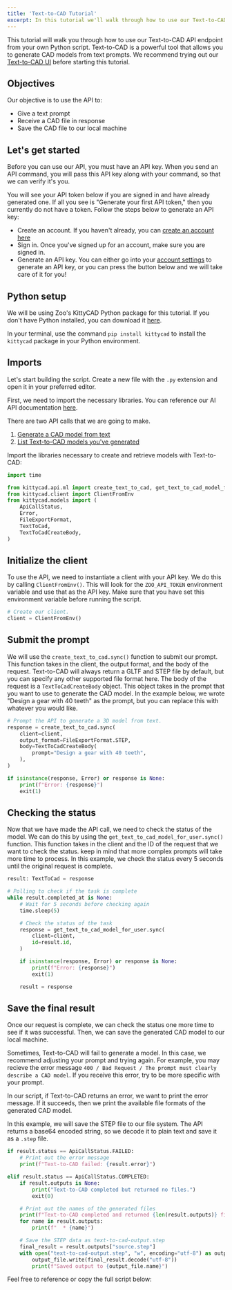```yaml
---
title: 'Text-to-CAD Tutorial'
excerpt: In this tutorial we'll walk through how to use our Text-to-CAD API endpoint in a Python script.
---
```


This tutorial will walk you through how to use our Text-to-CAD API endpoint from your own Python script. Text-to-CAD is a powerful tool that allows you to generate CAD models from text prompts. We recommend trying out our [Text-to-CAD UI](https://text-to-cad.zoo.dev/dashboard) before starting this tutorial.

## Objectives

Our objective is to use the API to:

* Give a text prompt
* Receive a CAD file in response
* Save the CAD file to our local machine

## Let's get started

Before you can use our API, you must have an API key. When you send an API command, you will pass this API key along with your command, so that we can verify it's you.

You will see your API token below if you are signed in and have already generated one. If all you see is "Generate your first API token," then you currently do not have a token. Follow the steps below to generate an API key:

* Create an account. If you haven't already, you can [create an account here](/account)
* Sign in. Once you've signed up for an account, make sure you are signed in.
* Generate an API key. You can either go into your [account settings](/account?tab=api_tokens) to generate an API key, or you can press the button below and we will take care of it for you!

<MarkDownAPITokens />

## Python setup

We will be using Zoo's KittyCAD Python package for this tutorial. If you don't have Python installed, you can download it [here](https://www.python.org/downloads/).

In your terminal, use the command `pip install kittycad` to install the `kittycad` package in your Python environment.

## Imports

Let's start building the script. Create a new file with the `.py` extension and open it in your preferred editor.

First, we need to import the necessary libraries. You can reference our AI API documentation [here](https://zoo.dev/docs/developer-tools/api/ai?lang=python).

There are two API calls that we are going to make.

1. [Generate a CAD model from text](https://zoo.dev/docs/developer-tools/api/ai/generate-a-cad-model-from-text?lang=python)
2. [List Text-to-CAD models you've generated](https://zoo.dev/docs/developer-tools/api/ai/list-text-to-cad-models-you've-generated?lang=python)

Import the libraries necessary to create and retrieve models with Text-to-CAD:

```py
import time

from kittycad.api.ml import create_text_to_cad, get_text_to_cad_model_for_user
from kittycad.client import ClientFromEnv
from kittycad.models import (
    ApiCallStatus,
    Error,
    FileExportFormat,
    TextToCad,
    TextToCadCreateBody,
)
```

## Initialize the client

To use the API, we need to instantiate a client with your API key. We do this by calling `ClientFromEnv()`. This will look for the `ZOO_API_TOKEN` environment variable and use that as the API key. Make sure that you have set this environment variable before running the script.

```py
# Create our client.
client = ClientFromEnv()
```

## Submit the prompt

We will use the `create_text_to_cad.sync()` function to submit our prompt. This function takes in the client, the output format, and the body of the request. Text-to-CAD will always return a GLTF and STEP file by default, but you can specify any other supported file format here. The body of the request is a `TextToCadCreateBody` object. This object takes in the prompt that you want to use to generate the CAD model. In the example below, we wrote "Design a gear with 40 teeth" as the prompt, but you can replace this with whatever you would like.

```py
# Prompt the API to generate a 3D model from text.
response = create_text_to_cad.sync(
    client=client,
    output_format=FileExportFormat.STEP,
    body=TextToCadCreateBody(
        prompt="Design a gear with 40 teeth",
    ),
)

if isinstance(response, Error) or response is None:
    print(f"Error: {response}")
    exit(1)
```

## Checking the status

Now that we have made the API call, we need to check the status of the model. We can do this by using the `get_text_to_cad_model_for_user.sync()` function. This function takes in the client and the ID of the request that we want to check the status. keep in mind that more complex prompts will take more time to process. In this example, we check the status every 5 seconds until the original request is complete.

```py
result: TextToCad = response

# Polling to check if the task is complete
while result.completed_at is None:
    # Wait for 5 seconds before checking again
    time.sleep(5)

    # Check the status of the task
    response = get_text_to_cad_model_for_user.sync(
        client=client,
        id=result.id,
    )

    if isinstance(response, Error) or response is None:
        print(f"Error: {response}")
        exit(1)

    result = response
```

## Save the final result

Once our request is complete, we can check the status one more time to see if it was successful. Then, we can save the generated CAD model to our local machine.

Sometimes, Text-to-CAD will fail to generate a model. In this case, we recommend adjusting your prompt and trying again. For example, you may recieve the error message `400 / Bad Request / The prompt must clearly describe a CAD model`. If you receive this error, try to be more specific with your prompt.

In our script, if Text-to-CAD returns an error, we want to print the error message. If it succeeds, then we print the available file formats of the generated CAD model.

In this example, we will save the STEP file to our file system. The API returns a base64 encoded string, so we decode it to plain text and save it as a `.step` file.

```py
if result.status == ApiCallStatus.FAILED:
    # Print out the error message
    print(f"Text-to-CAD failed: {result.error}")

elif result.status == ApiCallStatus.COMPLETED:
    if result.outputs is None:
        print("Text-to-CAD completed but returned no files.")
        exit(0)

    # Print out the names of the generated files
    print(f"Text-to-CAD completed and returned {len(result.outputs)} files:")
    for name in result.outputs:
        print(f"  * {name}")

    # Save the STEP data as text-to-cad-output.step
    final_result = result.outputs["source.step"]
    with open("text-to-cad-output.step", "w", encoding="utf-8") as output_file:
        output_file.write(final_result.decode("utf-8"))
        print(f"Saved output to {output_file.name}")
```

Feel free to reference or copy the full script below:

```py data-file="public/litterbox_assets/tutorials/text-to-cad/text-to-cad.py"
```
